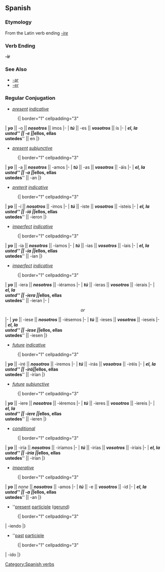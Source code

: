== Spanish ==
=== Etymology ===
From the Latin verb ending ''[[-ire]]''
=== Verb Ending ===
'''-ir'''

=== See Also ===
*[[-ar]]
*[[-er]]

=== Regular Conjugation ===
*''[[present]] [[indicative]]''
:{| border="1" cellpadding="3"
| '''''yo''''' || -o || '''''nosotros''''' || imos
|-
| '''''tú''''' || -es || '''''vosotros''''' || ís
|-
| '''''el, la <br> usted''''' || -e || '''''ellos, ellas <br> ustedes''''' || en
|}

*''[[present]] [[subjunctive]]''
:{| border="1" cellpadding="3"
| '''''yo''''' || -a || '''''nosotros''''' || -amos
|-
| '''''tú''''' || -as || '''''vosotros''''' || -áis
|-
| '''''el, la <br> usted''''' || -a || '''''ellos, ellas <br> ustedes''''' || -an
|}

*''[[preterit]] [[indicative]]''
:{| border="1" cellpadding="3"
| '''''yo''''' || -í || '''''nosotros''''' || -imos
|-
| '''''tú''''' || -iste || '''''vosotros''''' || -isteis
|-
| '''''el, la <br> usted''''' || -ió || '''''ellos, ellas <br> ustedes''''' || -ieron
|}


*''[[imperfect]] [[indicative]]''
:{| border="1" cellpadding="3"
| '''''yo''''' || -ía || '''''nosotros''''' || -íamos
|-
| '''''tú''''' || -ias || '''''vosotros''''' || -íais
|-
| '''''el, la <br> usted''''' || -ía || '''''ellos, ellas <br> ustedes''''' || -ían
|}

*''[[imperfect]] [[indicative]]''
:{| border="1" cellpadding="3"
| '''''yo''''' || -iera || '''''nosotros''''' || -iéramos
|-
| '''''tú''''' || -ieras || '''''vosotros''''' || -ierais
|-
| '''''el, la <br> usted''''' || -iera || '''''ellos, ellas <br> ustedes''''' || -ieran
|-
| <center> ''or'' </center>
|-
| '''''yo''''' || -iese || '''''nosotros''''' || -iésemos
|-
| '''''tú''''' || -ieses || '''''vosotros''''' || -ieseis
|-
| '''''el, la <br> usted''''' || -iese || '''''ellos, ellas <br> ustedes''''' || -iesen
|}

*''[[future]] [[indicative]]''
:{| border="1" cellpadding="3"
| '''''yo''''' || -iré || '''''nosotros''''' || -iremos
|-
| '''''tú''''' || -irás || '''''vosotros''''' || -iréis
|-
| '''''el, la <br> usted''''' || -irá|| '''''ellos, ellas <br> ustedes''''' || -irían
|}

*''[[future]] [[subjunctive]]''
:{| border="1" cellpadding="3"
| '''''yo''''' || -iere || '''''nosotros''''' || -iéremos
|-
| '''''tú''''' || -ieres || '''''vosotros''''' || -iereis
|-
| '''''el, la <br> usted''''' || -iere || '''''ellos, ellas <br> ustedes''''' || -ieren
|}

*''[[conditional]]''
:{| border="1" cellpadding="3"
| '''''yo''''' || -iría || '''''nosotros''''' || -iríamos
|-
| '''''tú''''' || -irías || '''''vosotros''''' || -iríais
|-
| '''''el, la <br> usted''''' || -iría || '''''ellos, ellas <br> ustedes''''' || -irían
|}


*''[[imperative]]''
:{| border="1" cellpadding="3"
| '''''yo''''' || ''none'' || '''''nosotros''''' || -amos
|-
| '''''tú''''' || -e || '''''vosotros''''' || -id
|-
| '''''el, la <br> usted''''' || -a || '''''ellos, ellas <br> ustedes''''' || -an
|}

*''[[present]] [[participle]] ([[gerund]])
:{| border="1" cellpadding="3"
| -iendo 
|}

*''[[past]] [[participle]]
:{| border="1" cellpadding="3"
| -ido
|}

[[Category:Spanish verbs]]